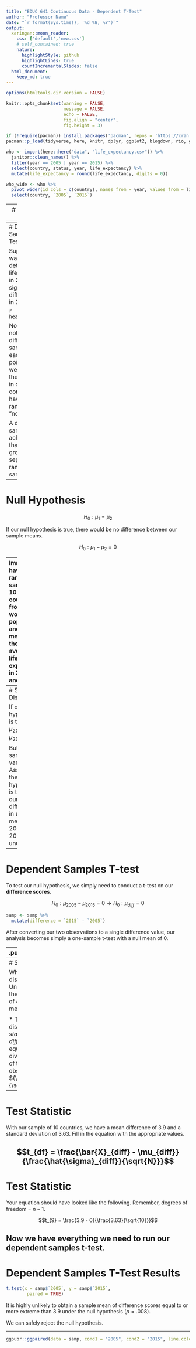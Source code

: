 ```yaml
---
title: "EDUC 641 Continuous Data - Dependent T-Test"
author: "Professor Name"
date: "`r format(Sys.time(), '%d %B, %Y')`"
output:
  xaringan::moon_reader:
    css: ['default','new.css']
    # self_contained: true
    nature:
      highlightStyle: github
      highlightLines: true
      countIncrementalSlides: false
  html_document:
    keep_md: true
---
```


```r
options(htmltools.dir.version = FALSE)

knitr::opts_chunk$set(warning = FALSE,
                      message = FALSE,
                      echo = FALSE,
                      fig.align = "center",
                      fig.height = 3)

if (!require(pacman)) install.packages('pacman', repos = 'https://cran.rstudio.com')
pacman::p_load(tidyverse, here, knitr, dplyr, ggplot2, blogdown, rio, gifski)
```

```r
who <- import(here::here("data", "life_expectancy.csv")) %>% 
  janitor::clean_names() %>% 
  filter(year == 2005 | year == 2015) %>% 
  select(country, status, year, life_expectancy) %>% 
  mutate(life_expectancy = round(life_expectancy, digits = 0))

who_wide <- who %>% 
  pivot_wider(id_cols = c(country), names_from = year, values_from = life_expectancy) %>% 
  select(country, `2005`, `2015`)

```

---
# Measuring Change

* Sometimes we are interested in how subjects change over time:
  + Are childrens' reading scores significantly higher after a six-week summer reading intervention?
  + Are maternal and paternal depressive symptoms lower after being exposed to a family therapy program?

* Participants are now measured on multiple occasions/conditions/time points.

* Observations are no longer independent - data points are "grouped" within one individual or subject.

---
# Dependent Samples T-Test

Suppose we wanted to determine if life expectancy in 2015 was significantly different than in 2005.

```r
head(who_wide)
```

Notice we our not drawing different samples at each time point. Since we are holding the countries in our samples constant, we have less random "noise."

A dependent samples t-test acknowledges that our groups are not separate random samples.


---
# Null Hypothesis

$$H_0: \mu_{1} = \mu_{2}$$

If our null hypothesis is true, there would be no difference between our sample means.

$$H_0: \mu_{1} - \mu_{2} = 0$$

---
Imagine we have randomly sampled 10 countries from the world population and measured their average life expectancy in 2005 and 2015.

.pull-left[
```r
set.seed(100)
samp <- who_wide %>% 
  sample_n(10)

print(samp)
```
]
.pull-right[
$$\color{red}{\bar{X}_{2005} = 63.1 \rightarrow \bar{X}_{2015} = 67}$$
$$s_{2005} = 10.64 \rightarrow s_{2015} = 10.10$$
]
 
Our mean has increased but does this reflect a true population difference?

---
# Sampling Distribution

If our null hypothesis is true, $\mu_{2005} - \mu_{2015} = 0$.
```r
  include_graphics("dependent_samples.jpg")
```

But, there is sampling variability. Assuming the null hypothesis is true, is our difference in sample means from 2005 to 2015 unusual?

---
# Dependent Samples T-test

To test our null hypothesis, we simply need to conduct a t-test on our **difference scores**.

$$H_0: \mu_{2005} - \mu_{2015} = 0 \rightarrow H_0: \mu_{diff} = 0$$
```r
samp <- samp %>% 
  mutate(difference = `2015` - `2005`)
```


After converting our two observations to a single difference value, our analysis becomes simply a one-sample t-test with a null mean of 0.

---
.pull-left[
```r
samp
```
]
.pull-right[
$$\bar{X}_{diff} = 3.9$$

$$s_{diff} = 3.63$$
]

The mean of our difference scores is 3.9 with a standard deviation of 3.63. Now we just compare this to the sampling distribution under the null hypothesis.
---
# Sampling Distribution

What does our sampling distribution look like?
* Under the null hypothesis, the sampling distribution of *difference scores* has a mean of 0 $\mu_{diff} = 0$. 

* The SD of our sampling distribution reflects the *standard error of difference scores*.
   + SE equals the sample SD divided by the square root of the number of paired observations. $(\frac{\hat{\sigma}_{diff}}{\sqrt{N}})$

---
# Test Statistic

With our sample of 10 countries, we have a mean difference of 3.9 and a standard deviation of 3.63. Fill in the equation with the appropriate values.

$$t_{df} = \frac{\bar{X}_{diff} - \mu_{diff}}{\frac{\hat{\sigma}_{diff}}{\sqrt{N}}}$$
---
# Test Statistic
Your equation should have looked like the following. Remember, degrees of freedom = $n-1$.

$$t_{9} = \frac{3.9 - 0}{\frac{3.63}{\sqrt{10}}}$$

Now we have everything we need to run our dependent samples t-test.
---
# Dependent Samples T-Test Results
```r
t.test(x = samp$`2005`, y = samp$`2015`,
        paired = TRUE)
```

It is highly unlikely to obtain a sample mean of difference scores equal to or more extreme than 3.9 under the null hypothesis $(p = .008)$.

We can safely reject the null hypothesis.

---
```r
ggpubr::ggpaired(data = samp, cond1 = "2005", cond2 = "2015", line.color = "grey")
```


